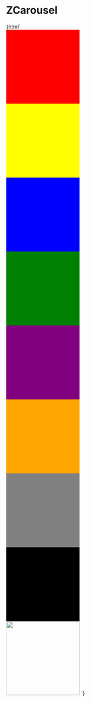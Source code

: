 
<Meta title="ZCarousel" component="z-carousel" />

# ZCarousel

<Preview>
  <Story name="ZCarousel-sample">
    {html`<z-carousel gutter="${number("gutter", 24)}">
      <z-carousel-item>
        <div style="width: 200px; height: 200px; background-color: red"></div>
      </z-carousel-item>
      <z-carousel-item>
        <div
          style="width: 200px; height: 200px; background-color: yellow"
        ></div>
      </z-carousel-item>
      <z-carousel-item>
        <div style="width: 200px; height: 200px; background-color: blue"></div>
      </z-carousel-item>
      <z-carousel-item>
        <div style="width: 200px; height: 200px; background-color: green"></div>
      </z-carousel-item>
      <z-carousel-item>
        <div
          style="width: 200px; height: 200px; background-color: purple"
        ></div>
      </z-carousel-item>
      <z-carousel-item>
        <div
          style="width: 200px; height: 200px; background-color: orange"
        ></div>
      </z-carousel-item>
      <z-carousel-item>
        <div style="width: 200px; height: 200px; background-color: grey"></div>
      </z-carousel-item>
      <z-carousel-item>
        <div style="width: 200px; height: 200px; background-color: black"></div>
      </z-carousel-item>
      <z-carousel-item>
        <img
          src="https://www.pngall.com/wp-content/uploads/5/Cartoon-Mr.-Bean-PNG-Clipart.png"
          width="200"
          height="200"
        /> </z-carousel-item
    ></z-carousel>`}
  </Story>
</Preview>

<Props of="z-carousel" />
